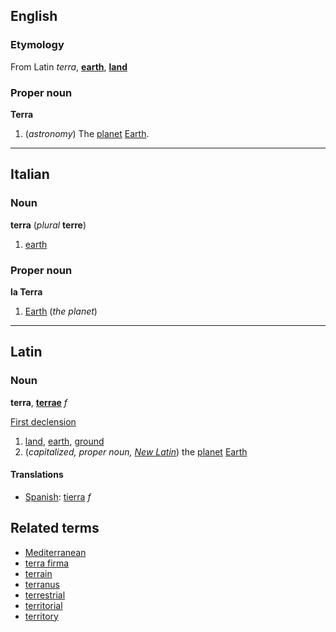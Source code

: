 ==English==
===Etymology===
From Latin ''terra'', '''[[earth]]''', '''[[land]]'''

===Proper noun===
'''Terra'''

# (''astronomy'') The [[planet]] [[Earth]].

----
==Italian==
===Noun===
'''terra''' (''plural'' '''terre''')

#[[earth]]

===Proper noun===
'''la Terra'''

#[[Earth]] (''the planet'')

----
==Latin==
===Noun===
'''terra''', '''[[terrae]]''' ''f''

[[Wiktionary Appendix:Latin first declension|First declension]]

# [[land]], [[earth]], [[ground]]
# (''capitalized, proper noun, [[New Latin]]'') the [[planet]] [[Earth]]

====Translations====
*[[Spanish]]: [[tierra]] ''f''

==Related terms==
*[[Mediterranean]]
*[[terra firma]]
*[[terrain]]
*[[terranus]]
*[[terrestrial]]
*[[territorial]]
*[[territory]]